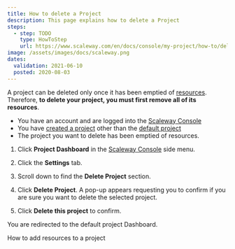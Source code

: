 ```yaml
---
title: How to delete a Project
description: This page explains how to delete a Project
steps:
  - step: TODO
    type: HowToStep
    url: https://www.scaleway.com/en/docs/console/my-project/how-to/delete-a-project
image: /assets/images/docs/scaleway.png
dates:
  validation: 2021-06-10
  posted: 2020-08-03
---
```


A project can be deleted only once it has been emptied of [resources](/console/my-project/concepts#resources). Therefore, **to delete your project, you must first remove all of its resources**.

<Message type="requirement">

- You have an account and are logged into the [Scaleway Console](https://console.scaleway.com)
- You have [created a project](/console/my-project/how-to/create-a-project) other than the [default project](/console/my-project/concepts#default-project)
- The project you want to delete has been emptied of resources.

</Message>

1. Click **Project Dashboard** in the [Scaleway Console](https://console.scaleway.com) side menu. 

2. Click the **Settings** tab.

3. Scroll down to find the **Delete Project** section.
  <Lightbox src="scaleway-delete-project.png" alt="" />

4. Click **Delete Project**. A pop-up appears requesting you to confirm if you are sure you want to delete the selected project. 
  <Lightbox src="scaleway-delete-pop-up.png" alt="" />

5. Click **Delete this project** to confirm. 

You are redirected to the default project Dashboard.


<Navigation title="See Also">
  <PreviousButton to="/console/my-project/how-to/add-resources-project/">How to add resources to a project</PreviousButton>
</Navigation>
